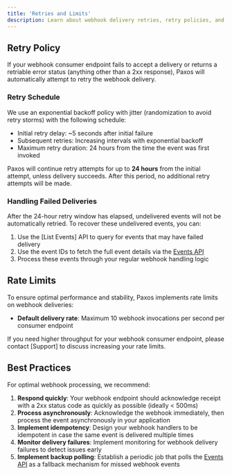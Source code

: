 ```yaml
---
title: 'Retries and Limits'
description: Learn about webhook delivery retries, retry policies, and rate limits for Paxos webhooks.
---
```



## Retry Policy

If your webhook consumer endpoint fails to accept a delivery or returns a retriable error status (anything other than a 2xx response), Paxos will automatically attempt to retry the webhook delivery.

### Retry Schedule

We use an exponential backoff policy with jitter (randomization to avoid retry storms) with the following schedule:
- Initial retry delay: ~5 seconds after initial failure
- Subsequent retries: Increasing intervals with exponential backoff
- Maximum retry duration: 24 hours from the time the event was first invoked

Paxos will continue retry attempts for up to **24 hours** from the initial attempt, unless delivery succeeds. After this period, no additional retry attempts will be made.

### Handling Failed Deliveries

After the 24-hour retry window has elapsed, undelivered events will not be automatically retried. To recover these undelivered events, you can:

1. Use the [List Events] API to query for events that may have failed delivery
2. Use the event IDs to fetch the full event details via the [Events API](/api-reference/events)
3. Process these events through your regular webhook handling logic

## Rate Limits

To ensure optimal performance and stability, Paxos implements rate limits on webhook deliveries:

- **Default delivery rate**: Maximum 10 webhook invocations per second per consumer endpoint

If you need higher throughput for your webhook consumer endpoint, please contact [Support] to discuss increasing your rate limits.

## Best Practices

For optimal webhook processing, we recommend:

1. **Respond quickly**: Your webhook endpoint should acknowledge receipt with a 2xx status code as quickly as possible (ideally < 500ms)
2. **Process asynchronously**: Acknowledge the webhook immediately, then process the event asynchronously in your application
3. **Implement idempotency**: Design your webhook handlers to be idempotent in case the same event is delivered multiple times
4. **Monitor delivery failures**: Implement monitoring for webhook delivery failures to detect issues early
5. **Implement backup polling**: Establish a periodic job that polls the [Events API](/api-reference/events) as a fallback mechanism for missed webhook events 
